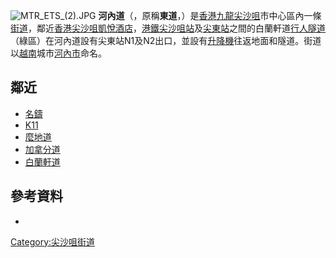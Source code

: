 {{no footnotes|time=2018-08-30T09:29:30+00:00}}
{{Infobox Hong Kong Road
|   中文街道名稱    = 河內道
|   英文街道名稱    = Hanoi Road
|   圖片    = Image:Hanoi Road 2016.jpg
|   圖片說明    = 河內道末段，右方為[[K11_(香港)|K11]]商場
|   隸屬幹線     = 
|   路段總長度    = 
|   車速限制    = 
|   行車線數量    = 
|   所在地區    = [[九龍|九龍]][[尖沙咀|尖沙咀]]
|   起點    = 
|   終點    =
|   道路命名日期    =
|   命名文件    =  
|   道路動工日期    = 
|   道路興建計劃    =  
|   道路舊名資料    = 東道
|   通車日期    =  
|   收費 =
}}
[[File:MTR_ETS_(2).JPG|right]]
{{commonscat|Hanoi Road, Hong Kong}}
'''河內道'''（{{lang-en|'''Hanoi Road'''}}，原稱'''東道'''，'''{{lang|en|East Road}}'''）是[[香港|香港]][[九龍|九龍]][[尖沙咀|尖沙咀]]市中心區內一條[[街道|街道]]，鄰近[[香港尖沙咀凱悅酒店|香港尖沙咀凱悅酒店]]，[[港鐵|港鐵]][[尖沙咀站|尖沙咀站]]及[[尖東站|尖東站]]之間的白蘭軒道[[行人隧道|行人隧道]]（綠區）在河內道設有尖東站N1及N2出口，並設有[[升降機|升降機]]往返地面和隧道。街道以[[越南|越南]]城市[[河內市|河內市]]命名。

==鄰近==
* [[名鑄|名鑄]]
* [[K11_(香港)|K11]]
* [[麼地道|麼地道]]
* [[加拿分道|加拿分道]]
* [[白蘭軒道|白蘭軒道]]

==參考資料==
*{{web reference|URL=http://www.hk-place.com/viewtext.php?id=358|title=道路及鐵路｜曾改名道路(二)九龍及新界|work=香港地方|year=2008年|date=11月1日|accessdate=2008-11-01|archive-date=2008-04-30|archive-url=https://web.archive.org/web/20080430040135/http://www.hk-place.com/viewtext.php?id=358|dead-url=yes}}

{{HK-road-stub}}
[[Category:尖沙咀街道|Category:尖沙咀街道]]